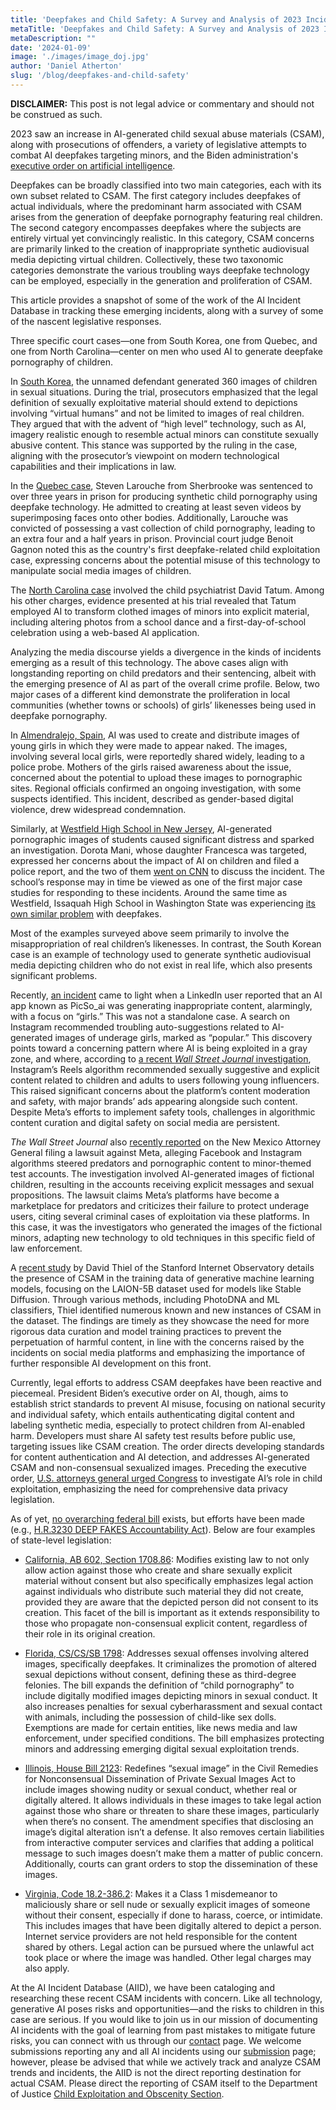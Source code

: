 ```yaml
---
title: 'Deepfakes and Child Safety: A Survey and Analysis of 2023 Incidents and Responses'
metaTitle: 'Deepfakes and Child Safety: A Survey and Analysis of 2023 Incidents and Responses'
metaDescription: ""
date: '2024-01-09'
image: './images/image_doj.jpg'
author: 'Daniel Atherton'
slug: '/blog/deepfakes-and-child-safety'
---
```


**DISCLAIMER:** This post is not legal advice or commentary and should not be construed as such.

2023 saw an increase in AI-generated child sexual abuse materials (CSAM), along with prosecutions of offenders, a variety of legislative attempts to combat AI deepfakes targeting minors, and the Biden administration's [executive order on artificial intelligence](https://www.whitehouse.gov/briefing-room/presidential-actions/2023/10/30/executive-order-on-the-safe-secure-and-trustworthy-development-and-use-of-artificial-intelligence/).

Deepfakes can be broadly classified into two main categories, each with its own subset related to CSAM. The first category includes deepfakes of actual individuals, where the predominant harm associated with CSAM arises from the generation of deepfake pornography featuring real children. The second category encompasses deepfakes where the subjects are entirely virtual yet convincingly realistic. In this category, CSAM concerns are primarily linked to the creation of inappropriate synthetic audiovisual media depicting virtual children. Collectively, these two taxonomic categories demonstrate the various troubling ways deepfake technology can be employed, especially in the generation and proliferation of CSAM.

This article provides a snapshot of some of the work of the AI Incident Database in tracking these emerging incidents, along with a survey of some of the nascent legislative responses.

Three specific court cases—one from South Korea, one from Quebec, and one from North Carolina—center on men who used AI to generate deepfake pornography of children. 

In [South Korea](https://incidentdatabase.ai/cite/600), the unnamed defendant generated 360 images of children in sexual situations. During the trial, prosecutors emphasized that the legal definition of sexually exploitative material should extend to depictions involving “virtual humans” and not be limited to images of real children. They argued that with the advent of “high level” technology, such as AI, imagery realistic enough to resemble actual minors can constitute sexually abusive content. This stance was supported by the ruling in the case, aligning with the prosecutor’s viewpoint on modern technological capabilities and their implications in law.

In the [Quebec case](https://incidentdatabase.ai/cite/604), Steven Larouche from Sherbrooke was sentenced to over three years in prison for producing synthetic child pornography using deepfake technology. He admitted to creating at least seven videos by superimposing faces onto other bodies. Additionally, Larouche was convicted of possessing a vast collection of child pornography, leading to an extra four and a half years in prison. Provincial court judge Benoit Gagnon noted this as the country's first deepfake-related child exploitation case, expressing concerns about the potential misuse of this technology to manipulate social media images of children.

The [North Carolina case](https://incidentdatabase.ai/cite/605) involved the child psychiatrist David Tatum. Among his other charges, evidence presented at his trial revealed that Tatum employed AI to transform clothed images of minors into explicit material, including altering photos from a school dance and a first-day-of-school celebration using a web-based AI application. 

Analyzing the media discourse yields a divergence in the kinds of incidents emerging as a result of this technology. The above cases align with longstanding reporting on child predators and their sentencing, albeit with the emerging presence of AI as part of the overall crime profile. Below, two major cases of a different kind demonstrate the proliferation in local communities (whether towns or schools) of girls’ likenesses being used in deepfake pornography.

In [Almendralejo, Spain](https://incidentdatabase.ai/cite/610), AI was used to create and distribute images of young girls in which they were made to appear naked. The images, involving several local girls, were reportedly shared widely, leading to a police probe. Mothers of the girls raised awareness about the issue, concerned about the potential to upload these images to pornographic sites. Regional officials confirmed an ongoing investigation, with some suspects identified. This incident, described as gender-based digital violence, drew widespread condemnation.

Similarly, at [Westfield High School in New Jersey](https://incidentdatabase.ai/cite/597), AI-generated pornographic images of students caused significant distress and sparked an investigation. Dorota Mani, whose daughter Francesca was targeted, expressed her concerns about the impact of AI on children and filed a police report, and the two of them [went on CNN](https://www.cnn.com/2023/11/04/us/new-jersey-high-school-deepfake-porn/index.html) to discuss the incident. The school’s response may in time be viewed as one of the first major case studies for responding to these incidents. Around the same time as Westfield, Issaquah High School in Washington State was experiencing [its own similar problem](https://incidentdatabase.ai/cite/617) with deepfakes.

Most of the examples surveyed above seem primarily to involve the misappropriation of real children’s likenesses. In contrast, the South Korean case is an example of technology used to generate synthetic audiovisual media depicting children who do not exist in real life, which also presents significant problems.

Recently, [an incident](https://incidentdatabase.ai/cite/576/) came to light when a LinkedIn user reported that an AI app known as PicSo_ai was generating inappropriate content, alarmingly, with a focus on “girls.” This was not a standalone case. A search on Instagram recommended troubling auto-suggestions related to AI-generated images of underage girls, marked as “popular.”  This discovery points toward a concerning pattern where AI is being exploited in a gray zone, and where, according to [a recent *Wall Street Journal* investigation](https://www.wsj.com/tech/meta-instagram-video-algorithm-children-adult-sexual-content-72874155?mod=hp_lead_pos7), Instagram’s Reels algorithm recommended sexually suggestive and explicit content related to children and adults to users following young influencers. This raised significant concerns about the platform’s content moderation and safety, with major brands’ ads appearing alongside such content. Despite Meta’s efforts to implement safety tools, challenges in algorithmic content curation and digital safety on social media are persistent.

*The Wall Street Journal* also [recently reported](https://www.wsj.com/tech/facebook-and-instagram-steer-predators-to-children-new-mexico-attorney-general-alleges-in-lawsuit-b76a5b04?mod=Searchresults_pos1&page=1) on the New Mexico Attorney General filing a lawsuit against Meta, alleging Facebook and Instagram algorithms steered predators and pornographic content to minor-themed test accounts. The investigation involved AI-generated images of fictional children, resulting in the accounts receiving explicit messages and sexual propositions. The lawsuit claims Meta’s platforms have become a marketplace for predators and criticizes their failure to protect underage users, citing several criminal cases of exploitation via these platforms. In this case, it was the investigators who generated the images of the fictional minors, adapting new technology to old techniques in this specific field of law enforcement.

A [recent study](https://stacks.stanford.edu/file/druid:kh752sm9123/ml_training_data_csam_report-2023-12-21.pdf) by David Thiel of the Stanford Internet Observatory details the presence of CSAM in the training data of generative machine learning models, focusing on the LAION-5B dataset used for models like Stable Diffusion. Through various methods, including PhotoDNA and ML classifiers, Thiel identified numerous known and new instances of CSAM in the dataset. The findings are timely as they showcase the need for more rigorous data curation and model training practices to prevent the perpetuation of harmful content, in line with the concerns raised by the incidents on social media platforms and emphasizing the importance of further responsible AI development on this front.

Currently, legal efforts to address CSAM deepfakes have been reactive and piecemeal. President Biden’s executive order on AI, though, aims to establish strict standards to prevent AI misuse, focusing on national security and individual safety, which entails authenticating digital content and labeling synthetic media, especially to protect children from AI-enabled harm. Developers must share AI safety test results before public use, targeting issues like CSAM creation. The order directs developing standards for content authentication and AI detection, and addresses AI-generated CSAM and non-consensual sexualized images. Preceding the executive order, [U.S. attorneys general urged Congress](https://www.scag.gov/media/pvehppkm/54-state-ags-urge-study-of-ai-and-harmful-impacts-on-children.pdf) to investigate AI’s role in child exploitation, emphasizing the need for comprehensive data privacy legislation.

As of yet, [no overarching federal bill](https://www.nbcnews.com/news/us-news/little-recourse-teens-girls-victimized-ai-deepfake-nudes-rcna126399) exists, but efforts have been made (e.g., [H.R.3230 DEEP FAKES Accountability Act](https://www.congress.gov/bill/116th-congress/house-bill/3230)). Below are four examples of state-level legislation:

* [California, AB 602, Section 1708.86](https://pluralpolicy.com/app/legislative-tracking/bill/details/state-ca-20192020-ab602/202869): Modifies existing law to not only allow action against those who create and share sexually explicit material without consent but also specifically emphasizes legal action against individuals who distribute such material they did not create, provided they are aware that the depicted person did not consent to its creation. This facet of the bill is important as it extends responsibility to those who propagate non-consensual explicit content, regardless of their role in its original creation.

* [Florida, CS/CS/SB 1798](https://www.flsenate.gov/Session/Bill/2022/1798/?Tab=BillText): Addresses sexual offenses involving altered images, specifically deepfakes. It criminalizes the promotion of altered sexual depictions without consent, defining these as third-degree felonies. The bill expands the definition of “child pornography” to include digitally modified images depicting minors in sexual conduct. It also increases penalties for sexual cyberharassment and sexual contact with animals, including the possession of child-like sex dolls. Exemptions are made for certain entities, like news media and law enforcement, under specified conditions. The bill emphasizes protecting minors and addressing emerging digital sexual exploitation trends.

* [Illinois, House Bill 2123](https://legiscan.com/IL/bill/HB2123/2023): Redefines “sexual image” in the Civil Remedies for Nonconsensual Dissemination of Private Sexual Images Act to include images showing nudity or sexual conduct, whether real or digitally altered. It allows individuals in these images to take legal action against those who share or threaten to share these images, particularly when there’s no consent. The amendment specifies that disclosing an image’s digital alteration isn’t a defense. It also removes certain liabilities from interactive computer services and clarifies that adding a political message to such images doesn’t make them a matter of public concern. Additionally, courts can grant orders to stop the dissemination of these images.

* [Virginia, Code 18.2-386.2](https://law.lis.virginia.gov/vacode/title18.2/chapter8/section18.2-386.2/): Makes it a Class 1 misdemeanor to maliciously share or sell nude or sexually explicit images of someone without their consent, especially if done to harass, coerce, or intimidate. This includes images that have been digitally altered to depict a person. Internet service providers are not held responsible for the content shared by others. Legal action can be pursued where the unlawful act took place or where the image was handled. Other legal charges may also apply.

At the AI Incident Database (AIID), we have been cataloging and researching these recent CSAM incidents with concern. Like all technology, generative AI poses risks and opportunities—and the risks to children in this case are serious. If you would like to join us in our mission of documenting AI incidents with the goal of learning from past mistakes to mitigate future risks, you can connect with us through our [contact](https://incidentdatabase.ai/contact/) page. We welcome submissions reporting any and all AI incidents using our [submission](https://incidentdatabase.ai/apps/submit/) page; however, please be advised that while we actively track and analyze CSAM trends and incidents, the AIID is not the direct reporting destination for actual CSAM. Please direct the reporting of CSAM itself to the Department of Justice [Child Exploitation and Obscenity Section](https://www.justice.gov/criminal/criminal-ceos/report-violations).